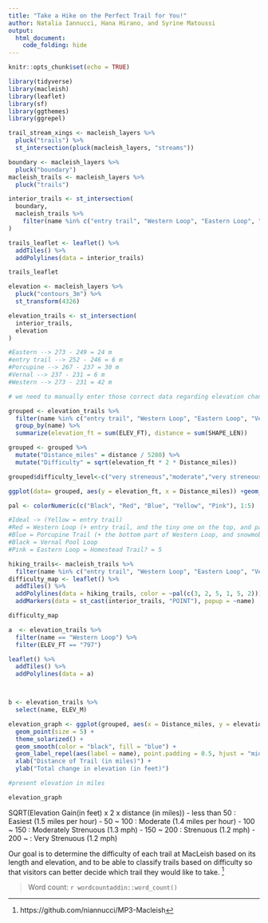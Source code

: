 ```yaml
---
title: "Take a Hike on the Perfect Trail for You!"
author: Natalia Iannucci, Hana Hirano, and Syrine Matoussi
output: 
  html_document:
    code_folding: hide
---
```


```r
knitr::opts_chunk$set(echo = TRUE)
```


```r
library(tidyverse)
library(macleish)
library(leaflet)
library(sf)
library(ggthemes)
library(ggrepel)

trail_stream_xings <- macleish_layers %>%
  pluck("trails") %>%
  st_intersection(pluck(macleish_layers, "streams"))

boundary <- macleish_layers %>% 
  pluck("boundary")
macleish_trails <- macleish_layers %>%
  pluck("trails")

interior_trails <- st_intersection(
  boundary, 
  macleish_trails %>%
    filter(name %in% c("entry trail", "Western Loop", "Eastern Loop", "Porcupine Trail", "Vernal Pool Loop"))
)

trails_leaflet <- leaflet() %>%
  addTiles() %>%
  addPolylines(data = interior_trails) 

trails_leaflet
```

```r
elevation <- macleish_layers %>%
  pluck("contours_3m") %>%
  st_transform(4326)
```

```r
elevation_trails <- st_intersection(
  interior_trails,
  elevation
) 

#Eastern --> 273 - 249 = 24 m
#entry trail --> 252 - 246 = 6 m
#Porcupine --> 267 - 237 = 30 m
#Vernal --> 237 - 231 = 6 m
#Western --> 273 - 231 = 42 m 

# we need to manually enter those correct data regarding elevation changes to the data
```

```r
grouped <- elevation_trails %>%
  filter(name %in% c("entry trail", "Western Loop", "Eastern Loop", "Vernal Pool Loop", "Porcupine Trail")) %>%
  group_by(name) %>%
  summarize(elevation_ft = sum(ELEV_FT), distance = sum(SHAPE_LEN))

grouped <- grouped %>% 
  mutate("Distance_miles" = distance / 5280) %>%
  mutate("Difficulty" = sqrt(elevation_ft * 2 * Distance_miles))

grouped$difficulty_level<-c("very streneous","moderate","very streneous","moderate","very streneous")

ggplot(data= grouped, aes(y = elevation_ft, x = Distance_miles)) +geom_line() + geom_area(color="black", fill="gray" )+labs(title= "Elevation profiles at MacLeish",face="bold", size=25 )+labs(y= "feet above sea level")+labs(x="Miles")+ geom_text(aes(label = name), size = 3)
```

```r
pal <- colorNumeric(c("Black", "Red", "Blue", "Yellow", "Pink"), 1:5)

#Ideal -> (Yellow = entry trail)
#Red = Western Loop (+ entry trail, and the tiny one on the top, and part of the straight-ish poplar hill road)(right now)
#Blue = Porcupine Trail (+ the bottom part of Western Loop, and snowmobile trail on the bottom right)
#Black = Vernal Pool Loop
#Pink = Eastern Loop = Homestead Trail? = 5

hiking_trails<- macleish_trails %>% 
  filter(name %in% c("entry trail", "Western Loop", "Eastern Loop", "Vernal Pool Loop", "Porcupine Trail")) 
difficulty_map <- leaflet() %>%
  addTiles() %>%
  addPolylines(data = hiking_trails, color = ~pal(c(3, 2, 5, 1, 5, 2)))%>%
  addMarkers(data = st_cast(interior_trails, "POINT"), popup = ~name)

difficulty_map
```

```r
a  <- elevation_trails %>%
  filter(name == "Western Loop") %>%
  filter(ELEV_FT == "797")

leaflet() %>%
  addTiles() %>%
  addPolylines(data = a)



b <- elevation_trails %>%
  select(name, ELEV_M)


```

```r
elevation_graph <- ggplot(grouped, aes(x = Distance_miles, y = elevation_ft)) +
  geom_point(size = 5) +
  theme_solarized() +
  geom_smooth(color = "black", fill = "blue") +
  geom_label_repel(aes(label = name), point.padding = 0.5, hjust = "middle", vjust = "center") +
  xlab("Distance of Trail (in miles)") +
  ylab("Total change in elevation (in feet)") 

#present elevation in miles
```

```r
elevation_graph
```


SQRT(Elevation Gain(in feet) x 2 x distance (in miles))
- less than 50 : Easiest (1.5 miles per hour)
- 50 ~ 100 : Moderate (1.4 miles per hour)
- 100 ~ 150 : Moderately Strenuous (1.3 mph)
- 150 ~ 200 : Strenuous (1.2 mph)
- 200 ~ : Very Strenuous (1.2 mph)


Our goal is to determine the difficulty of each trail at MacLeish based on its length and elevation, and to be able to classify trails based on difficulty so that visitors can better decide which trail they would like to take. ^[https://github.com/niannucci/MP3-Macleish]

> Word count: `r wordcountaddin::word_count()`